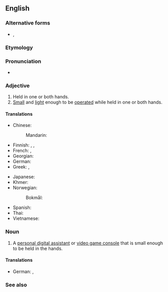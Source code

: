 {{also|handheld}}
==English==

===Alternative forms===
* {{l|en|hand held}}, {{l|en|handheld}}

===Etymology===
{{compound|en|hand|held}}

===Pronunciation===
* {{IPA|en|/ˈhændˌhɛld/}}

===Adjective===
{{en-adj|-|head=[[hand]]-[[held]]}}

# Held in one or both hands.
# [[small|Small]] and [[light]] enough to be [[operate]]d while held in one or both hands.

====Translations====
{{trans-top|held in one hand}}
* Chinese:
*: Mandarin: {{t|cmn|[[手提式]][[的]]|tr=shǒutíshì de}}
* Finnish: {{t|fi|[[käsi]]-}}, {{t+|fi|kannettava}}, {{t+|fi|käsikäyttöinen}}
* French: {{t+|fr|portable}}, {{t+|fr|portatif}}
* Georgian: {{t|ka|ხელის}}
* German: {{t|de|[[Hand]]-}}
* Greek: {{t|el|χειρός}}, {{t|el|χειρόφερτος}}
{{trans-mid}}
* Japanese: {{t|ja|ハンドヘルド|tr=handoherudo}}
* Khmer: {{t-needed|km}}
* Norwegian:
*: Bokmål: {{t|nb|håndholdt}}
* Spanish: {{t-needed|es}}
* Thai: {{t-needed|th}}
* Vietnamese: {{t|vi|cầm tay}}
{{trans-bottom}}

===Noun===
{{en-noun}}

# {{lb|en|computing}} A [[personal digital assistant]] or [[video game console]] that is small enough to be held in the hands.

====Translations====
{{trans-top|held in one hand}}
* German: {{t|de|[[tragbar]]e [[Videospielkonsole]]|f}}, {{t|de|[[tragbar]]e [[Spielkonsole]]|f}}
{{trans-mid}}
{{trans-bottom}}

===See also===
{{wikipedia}}